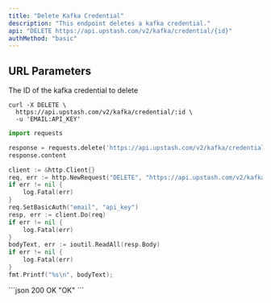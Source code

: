 ```yaml
---
title: "Delete Kafka Credential"
description: "This endpoint deletes a kafka credential."
api: "DELETE https://api.upstash.com/v2/kafka/credential/{id}"
authMethod: "basic"
---
```


## URL Parameters

<ParamField path="id" type="string" required>
  The ID of the kafka credential to delete
</ParamField>

<RequestExample>

```shell curl
curl -X DELETE \
  https://api.upstash.com/v2/kafka/credential/:id \
  -u 'EMAIL:API_KEY'
```

```python Python
import requests

response = requests.delete('https://api.upstash.com/v2/kafka/credential/:id' auth=('EMAIL', 'API_KEY'))
response.content
```

```go Go
client := &http.Client{}
req, err := http.NewRequest("DELETE", "https://api.upstash.com/v2/kafka/credential/:id", nil)
if err != nil {
    log.Fatal(err)
}
req.SetBasicAuth("email", "api_key")
resp, err := client.Do(req)
if err != nil {
    log.Fatal(err)
}
bodyText, err := ioutil.ReadAll(resp.Body)
if err != nil {
    log.Fatal(err)
}
fmt.Printf("%s\n", bodyText);
```

</RequestExample>

<ResponseExample>
```json 200 OK
"OK"
```
</ResponseExample>
